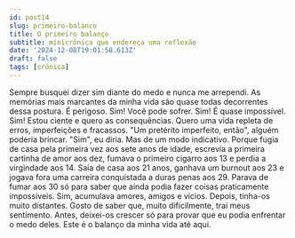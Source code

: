 ```yaml
---
id: post14
slug: primeiro-balanco
title: O primeiro balanço
subtitle: minicrônica que endereça uma reflexão
date: '2024-12-08T19:01:58.613Z'
draft: false
tags: [crônica]
---
```


Sempre busquei dizer sim diante do medo e nunca me arrependi.
As memórias mais marcantes da minha vida são quase todas decorrentes 
dessa postura. É perigoso. Sim! Você pode sofrer. Sim! É quase impossível. 
Sim! Estou ciente e quero as consequências.
Quero uma vida repleta de erros, imperfeições e fracassos. 
"Um pretérito imperfeito, então", alguém poderia brincar. 
"Sim", eu diria. Mas de um modo indicativo.
Porque fugia de casa pela primeira vez aos sete anos de idade, 
escrevia a primeira cartinha de amor aos dez, fumava o primeiro 
cigarro aos 13 e perdia a virgindade aos 14. Saia de casa aos 21 
anos, ganhava um burnout aos 23 e jogava fora uma carreira 
conquistada a duras penas aos 29. Parava de fumar aos 30 só 
para saber que ainda podia fazer coisas praticamente impossíveis.
Sim, acumulava amores, amigos e vícios. Depois, tinha-os muito distantes.
Gosto de saber que, muito dificilmente, traí meus sentimento.
Antes, deixei-os crescer só para provar que eu podia enfrentar 
o medo deles. Este é o balanço da minha vida até aqui.